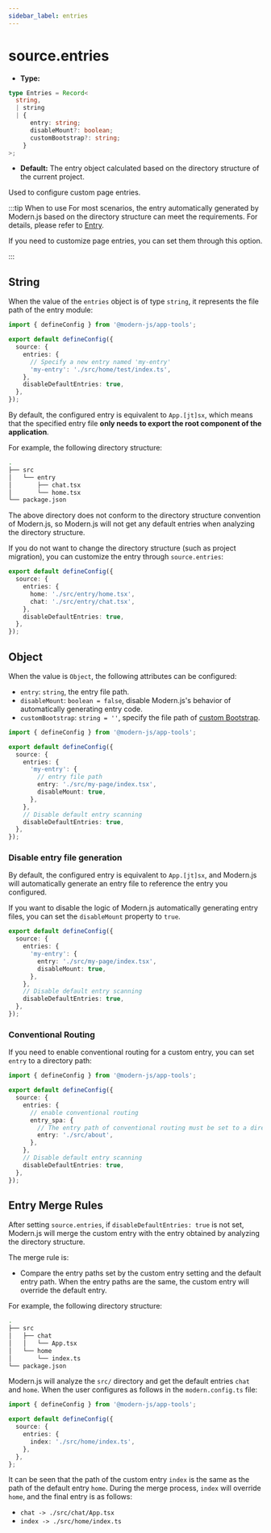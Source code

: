 ```yaml
---
sidebar_label: entries
---
```


# source.entries

- **Type:**

```ts
type Entries = Record<
  string,
  | string
  | {
      entry: string;
      disableMount?: boolean;
      customBootstrap?: string;
    }
>;
```

- **Default:** The entry object calculated based on the directory structure of the current project.

Used to configure custom page entries.

:::tip When to use
For most scenarios, the entry automatically generated by Modern.js based on the directory structure can meet the requirements. For details, please refer to [Entry](/guides/concept/entries).

If you need to customize page entries, you can set them through this option.

:::

## String

When the value of the `entries` object is of type `string`, it represents the file path of the entry module:

```ts title="modern.config.ts"
import { defineConfig } from '@modern-js/app-tools';

export default defineConfig({
  source: {
    entries: {
      // Specify a new entry named 'my-entry'
      'my-entry': './src/home/test/index.ts',
    },
    disableDefaultEntries: true,
  },
});
```

By default, the configured entry is equivalent to `App.[jt]sx`, which means that the specified entry file **only needs to export the root component of the application**.

For example, the following directory structure:

```bash
.
├── src
│   └── entry
│       ├── chat.tsx
│       └── home.tsx
└── package.json
```

The above directory does not conform to the directory structure convention of Modern.js, so Modern.js will not get any default entries when analyzing the directory structure.

If you do not want to change the directory structure (such as project migration), you can customize the entry through `source.entries`:

```ts title="modern.config.ts"
export default defineConfig({
  source: {
    entries: {
      home: './src/entry/home.tsx',
      chat: './src/entry/chat.tsx',
    },
    disableDefaultEntries: true,
  },
});
```

## Object

When the value is `Object`, the following attributes can be configured:

- `entry`: `string`, the entry file path.
- `disableMount`: `boolean = false`, disable Modern.js's behavior of automatically generating entry code.
- `customBootstrap`: `string = ''`, specify the file path of [custom Bootstrap](/guides/concept/entries#custom-bootstrap).

```ts title="modern.config.ts"
import { defineConfig } from '@modern-js/app-tools';

export default defineConfig({
  source: {
    entries: {
      'my-entry': {
        // entry file path
        entry: './src/my-page/index.tsx',
        disableMount: true,
      },
    },
    // Disable default entry scanning
    disableDefaultEntries: true,
  },
});
```

### Disable entry file generation

By default, the configured entry is equivalent to `App.[jt]sx`, and Modern.js will automatically generate an entry file to reference the entry you configured.

If you want to disable the logic of Modern.js automatically generating entry files, you can set the `disableMount` property to `true`.

```ts title="modern.config.ts"
export default defineConfig({
  source: {
    entries: {
      'my-entry': {
        entry: './src/my-page/index.tsx',
        disableMount: true,
      },
    },
    // Disable default entry scanning
    disableDefaultEntries: true,
  },
});
```

### Conventional Routing

If you need to enable conventional routing for a custom entry, you can set `entry` to a directory path:

```ts title="modern.config.ts"
import { defineConfig } from '@modern-js/app-tools';

export default defineConfig({
  source: {
    entries: {
      // enable conventional routing
      entry_spa: {
        // The entry path of conventional routing must be set to a directory
        entry: './src/about',
      },
    },
    // Disable default entry scanning
    disableDefaultEntries: true,
  },
});
```

## Entry Merge Rules

After setting `source.entries`, if `disableDefaultEntries: true` is not set, Modern.js will merge the custom entry with the entry obtained by analyzing the directory structure.

The merge rule is:

- Compare the entry paths set by the custom entry setting and the default entry path. When the entry paths are the same, the custom entry will override the default entry.

For example, the following directory structure:

```bash
.
├── src
│   ├── chat
│   │   └── App.tsx
│   └── home
│       └── index.ts
└── package.json
```

Modern.js will analyze the `src/` directory and get the default entries `chat` and `home`. When the user configures as follows in the `modern.config.ts` file:

```ts title="modern.config.ts"
import { defineConfig } from '@modern-js/app-tools';

export default defineConfig({
  source: {
    entries: {
      index: './src/home/index.ts',
    },
  },
};
```

It can be seen that the path of the custom entry `index` is the same as the path of the default entry `home`. During the merge process, `index` will override `home`, and the final entry is as follows:

- `chat -> ./src/chat/App.tsx`
- `index -> ./src/home/index.ts`
